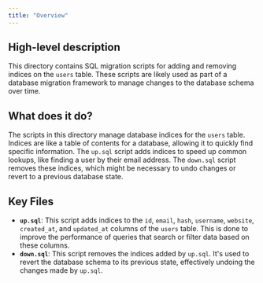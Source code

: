 ```yaml
---
title: "Overview"
---
```


## High-level description
This directory contains SQL migration scripts for adding and removing indices on the `users` table. These scripts are likely used as part of a database migration framework to manage changes to the database schema over time.

## What does it do?
The scripts in this directory manage database indices for the `users` table. Indices are like a table of contents for a database, allowing it to quickly find specific information. The `up.sql` script adds indices to speed up common lookups, like finding a user by their email address. The `down.sql` script removes these indices, which might be necessary to undo changes or revert to a previous database state.

## Key Files
- **`up.sql`**: This script adds indices to the `id`, `email`, `hash`, `username`, `website`, `created_at`, and `updated_at` columns of the `users` table. This is done to improve the performance of queries that search or filter data based on these columns.
- **`down.sql`**: This script removes the indices added by `up.sql`. It's used to revert the database schema to its previous state, effectively undoing the changes made by `up.sql`. 
